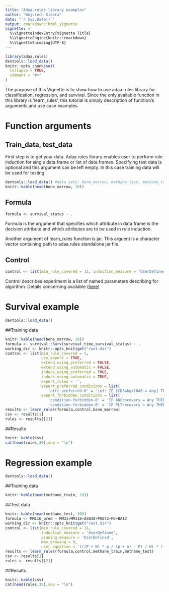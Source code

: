 ```yaml
---
title: "Adaa.rules library examples"
author: "Wojciech Sikora"
date: "`r Sys.Date()`"
output: rmarkdown::html_vignette
vignette: >
  %\VignetteIndexEntry{Vignette Title}
  %\VignetteEngine{knitr::rmarkdown}
  %\VignetteEncoding{UTF-8}
---
```


```r
library(adaa.rules)
devtools::load_data()
knitr::opts_chunk$set(
  collapse = TRUE,
  comment = "#>"
)
```

The purpose of this Vignette is to show how to use adaa.rules library for classification, regression, and survival. Since the only available function in this library is 'learn_rules', this tutorial is simply description of function's arguments and use case examples.

# Function arguments

## Train_data, test_data

First step is to get your data. Adaa.rules library enables user to perform rule induction for single data.frame or list of data.frames. Specifying test data is optional and this argument can be left empty. In this case training data will be used for testing.

```r
devtools::load_data() #data sets: bone_marrow, methane_test, methane_train, seismic_bumps
knitr::kable(head(bone_marrow, 10))
```

## Formula

```r
formula <- survival_status ~ .
```

Formula is the argument that specifies which attribute in data.frame is the decision attribute and which attributes are to be used in rule induction.


Another argument of learn_rules function is jar. This arguent is a character vector containing path to adaa.rules standalone jar file.

## Control

```r
control <- list(min_rule_covered = 11, induction_measure = 'UserDefined', pruning_measure = 'UserDefined', max_growing = 0, user_equation = '(((P + N) * p / (p + n) - P) / N) * ((1 + p / P) / 2)')
```

Control describes experiment  is a list of named parameters describing for algorithm. Details concerning  available ([here](https://github.com/adaa-polsl/GuideR/blob/master/README.md))


# Survival example

```r
devtools::load_data()
```
##Training data
```r
knitr::kable(head(bone_marrow, 10))
formula <- survival::Surv(survival_time,survival_status) ~ .
working_dir <- knitr::opts_knit$get("root.dir")
control <- list(min_rule_covered = 5,
                use_expert = TRUE,
                extend_using_preferred = FALSE,
                extend_using_automatic = FALSE,
                induce_using_preferred = TRUE,
                induce_using_automatic = TRUE,
                expert_rules = '', 
                expert_preferred_conditions = list(
                   'attr-preferred-0' = 'inf: IF [CD34kgx10d6 = Any] THEN survival_status = {NaN}'),
                expert_forbidden_conditions = list(
                   'condition-forbidden-0' = 'IF ANCrecovery = Any THEN survival_status = {NaN}',
                   'condition-forbidden-0' = 'IF PLTrecovery = Any THEN survival_status = {NaN}'))
results <- learn_rules(formula,control,bone_marrow)
csv <- results[1]
rules <- results[[2]]
```
##Results
```r
knitr::kable(csv)
cat(head(rules,30),sep = "\n")
```

# Regression example

```r
devtools::load_data()
```

##Training data
```r
knitr::kable(head(methane_train, 10))
```

##Test data
```r
knitr::kable(head(methane_test, 10))
formula <- MM116_pred ~ MM31+MM116+AS038+PG072+PD+BA13
working_dir <- knitr::opts_knit$get("root.dir")
control <- list(min_rule_covered = 11,
                induction_measure = 'UserDefined',
                pruning_measure = 'UserDefined',
                max_growing = 0,
                user_equation = '(((P + N) * p / (p + n) - P) / N) * ((1 + p / P) / 2)')
results <- learn_rules(formula,control,methane_train,methane_test)
csv <- results[1]
rules <- results[[2]]
```
##Results
```r
knitr::kable(csv)
cat(head(rules,30),sep = "\n")
```
